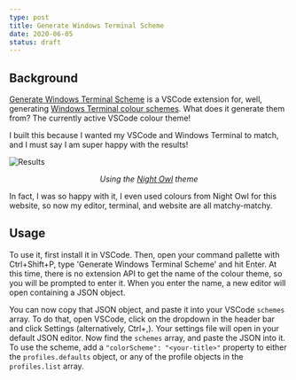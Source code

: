 ```yaml
---
type: post
title: Generate Windows Terminal Scheme
date: 2020-06-05
status: draft
---
```


## Background

[Generate Windows Terminal
Scheme](https://marketplace.visualstudio.com/items?itemName=blake-mealey.generate-wt-scheme) is a
VSCode extension for, well, generating [Windows Terminal colour
schemes](https://docs.microsoft.com/en-us/windows/terminal/customize-settings/color-schemes). What
does it generate them from? The currently active VSCode colour theme!

I built this because I wanted my VSCode and Windows Terminal to match, and I must say I am super
happy with the results!

![Results](./images/results.png)

_<center>Using the [Night Owl](https://marketplace.visualstudio.com/items?itemName=sdras.night-owl) theme</center>_

In fact, I was so happy with it, I even used colours from Night Owl for this website, so now my
editor, terminal, and website are all matchy-matchy.

## Usage

To use it, first install it in VSCode. Then, open your command pallette with <Shortcut>Ctrl+Shift+P</Shortcut>,
type 'Generate Windows Terminal Scheme' and hit <Shortcut>Enter</Shortcut>. At this time, there is
no extension API to get the name of the colour theme, so you will be prompted to enter it. When you
enter the name, a new editor will open containing a JSON object.

You can now copy that JSON object, and paste it into your VSCode `schemes` array. To do that, open
VSCode, click on the dropdown in the header bar and click Settings (alternatively, <Shortcut>Ctrl+,</Shortcut>).
Your settings file will open in your default JSON editor. Now find the `schemes` array, and paste
the JSON into it. To use the scheme, add a `"colorScheme": "<your-title>"` property to either the
`profiles.defaults` object, or any of the profile objects in the `profiles.list` array.
